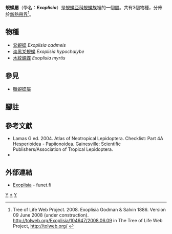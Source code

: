 {{NoteTA|G1=Butterfly}}
{{Automatic Taxobox
| taxon = Exoplisia
| authority = Godman & Salvin, [1886]
| image = Illustrations of new species of exotic butterflies Charis I.jpg
| image_caption = [[爻蜆蝶|爻蜆蝶]] (左下)<br />''Exoplisia cadmeis''
| type_species = [[淡黑爻蜆蝶|淡黑爻蜆蝶]]<br />''Amarynthis hypochalybe''
| type_species_authority = C. & R. Felder, 1861
| subdivision_ranks = 物種
| subdivision = 共3種，詳閱正文。
| synonyms =
}}

'''{{zy|爻|-{zh-cn: yáo;zh-tw:ㄠˊ;zh-hk:ngaau4;zh-sg:yáo}-}}蜆蝶屬'''（學名：'''''Exoplisia'''''）是[[蜆蝶亞科|蜆蝶亞科]][[蜆蝶族|蜆蝶族]]裡的一個[[屬|屬]]。共有3個物種，分佈於[[新熱帶界|新熱帶界]]<ref>Tree of Life Web Project. 2008. Exoplisia Godman & Salvin 1886. Version 09 June 2008 (under construction). http://tolweb.org/Exoplisia/104647/2008.06.09 in The Tree of Life Web Project, http://tolweb.org/ {{Wayback|url=http://tolweb.org/ |date=20110515100516 }} {{en}}</ref>。

== 物種 ==
* [[爻蜆蝶|爻蜆蝶]] ''Exoplisia cadmeis''
* [[淡黑爻蜆蝶|淡黑爻蜆蝶]] ''Exoplisia hypochalybe''
* [[木紋蜆蝶|木紋蜆蝶]] ''Exoplisia myrtis''

== 參見 ==
* [[臘蜆蝶屬|臘蜆蝶屬]]

== 腳註 ==
{{reflist}}

== 參考文獻 ==
{{Commons category|Exoplisia}}
* Lamas G ed. 2004. Atlas of Neotropical Lepidoptera. Checklist: Part 4A Hesperioidea - Papiionoidea. Gainesville: Scientific Publishers/Association of Tropical Lepidoptera.
* {{Cite book | author = 寿建新, 周尧, 李宇飞 | title = 世界蝴蝶分類名錄 | location = 中國 | publisher = 陝西科學技術出版社 | date = 2006-04-01 | ISBN = 9787536936768}}

== 外部連結 ==
* [http://ftp.funet.fi/pub/sci/bio/life/insecta/lepidoptera/ditrysia/papilionoidea/riodinidae/exoplisia/ Exoplisia] - funet.fi

{{蜆蝶亞科}}
{{taxonbar}}
[[Category:_1886年描述的分类群|Y]]
[[Category:爻蜆蝶屬|*]]
[[Category:蜆蝶族|Y]]